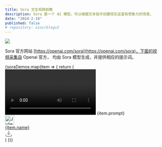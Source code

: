 ---
title: Sora 文生视频前瞻
description: Sora 是一个 AI 模型，可以根据文本指令创建现实且富有想象力的场景。
date: "2024-2-18"
published: false
# repository: oiov/blogv2
---

![](/article/sora.jpg)

Sora 官方网站 [https://openai.com/sora](https://openai.com/sora)，下面的视频采集自 Openai 官方，
均由 Sora 模型生成，并提供相应的提示词。


<div className="grid grid-cols-1 sm:grid-cols-1 md:grid-cols-2 lg:grid-cols-2 gap-2 justify-items-stretch w-full" >
  {soraDemos.map(item => {
    return (
      <div className="px-2 py-2" key={item.id}>
        <video className="w-full rounded my-3" controls>
          <source
            src={item.video_src}
            type="video/mp4"
          />
          Your browser does not support the video tag.
        </video>
        <span
          className="flex-col text-slate-500 line-clamp-4 hover:line-clamp-none"
        >
          {item.prompt}
        </span>
        <div className="flex flex-row justify-between h-10">
          <a
            target="_blank"
            className="flex flex-row items-center space-x-2"
            href={item.twitter}
            ><img
              alt="Julie W. Design"
              loading="lazy"
              width="30"
              height="30"
              decoding="async"
              data-nimg="1"
              className="rounded-full"
              src={item.avatar}
            />
            <div className="text-sm">{item.name}</div>
          </a>
          <a href={item.video_src}>
          <svg
            xmlns="http://www.w3.org/2000/svg"
            width="24"
            height="24"
            viewBox="0 0 24 24"
            fill="none"
            stroke="currentColor"
            strokeWidth="2"
            strokeLinecap="round"
            strokeLinejoin="round"
            className="hover:cursor-pointer custom-cursor-on-hover"
          >
            <path d="M21 15v4a2 2 0 0 1-2 2H5a2 2 0 0 1-2-2v-4"></path>
            <polyline points="7 10 12 15 17 10"></polyline>
            <line x1="12" y1="15" x2="12" y2="3"></line>
          </svg>
          </a>
        </div>
      </div>
    )
  })}
</div>